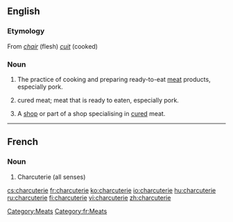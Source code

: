==English==
{{wikipedia}}

===Etymology===
From {{etyl|fr}} ''[[chair]]'' (flesh) ''[[cuit]]'' (cooked)

===Noun===
{{en-noun|s|-}}

# {{uncountable}} The practice of cooking and preparing ready-to-eat [[meat]] products, especially pork.
# {{uncountable}} cured meat; meat that is ready to eaten, especially pork.
# {{countable}} A [[shop]] or part of a shop specialising in [[cured]] meat.

[[Category:Meats]]

----

==French==

===Noun===
{{fr-noun|f}}

# Charcuterie (all senses)

[[Category:fr:Meats]]

[[cs:charcuterie]]
[[fr:charcuterie]]
[[ko:charcuterie]]
[[io:charcuterie]]
[[hu:charcuterie]]
[[ru:charcuterie]]
[[fi:charcuterie]]
[[vi:charcuterie]]
[[zh:charcuterie]]